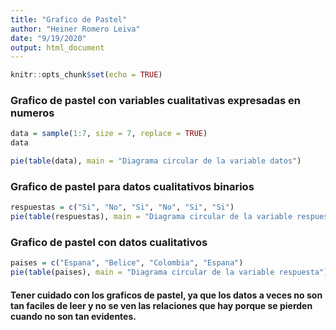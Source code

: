 ```yaml
---
title: "Grafico de Pastel"
author: "Heiner Romero Leiva"
date: "9/19/2020"
output: html_document
---
```


```r
knitr::opts_chunk$set(echo = TRUE)
```

### Grafico de pastel con variables cualitativas expresadas en numeros

```r
data = sample(1:7, size = 7, replace = TRUE)
data

pie(table(data), main = "Diagrama circular de la variable datos")

```

### Grafico de pastel para datos cualitativos binarios
```r

respuestas = c("Si", "No", "Si", "No", "Si", "Si")
pie(table(respuestas), main = "Diagrama circular de la variable respuesta")

```

### Grafico de pastel con datos cualitativos 

```r
paises = c("Espana", "Belice", "Colombia", "Espana")
pie(table(paises), main = "Diagrama circular de la variable respuesta")
```

#### Tener cuidado con los graficos de pastel, ya que los datos a veces no son tan faciles de leer y no se ven las relaciones que hay porque se pierden cuando no son tan evidentes. 

